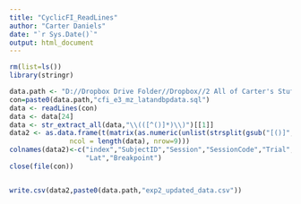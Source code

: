 ---
title: "CyclicFI_ReadLines"
author: "Carter Daniels"
date: "`r Sys.Date()`"
output: html_document
---

```{r}
rm(list=ls())
library(stringr)

```


```{r}
data.path <- "D://Dropbox Drive Folder//Dropbox//2 All of Carter's Stuff//Carter Local//PostDoc_SQL_DBs//"
con=paste0(data.path,"cfi_e3_mz_latandbpdata.sql")
data <- readLines(con)
data <- data[24]
data <- str_extract_all(data,"\\(([^()]*)\\)")[[1]]
data2 <- as.data.frame(t(matrix(as.numeric(unlist(strsplit(gsub("[()]","",data),","))),
               ncol = length(data), nrow=9)))
colnames(data2)<-c("index","SubjectID","Session","SessionCode","Trial","ProgFI","ObtFI",
                   "Lat","Breakpoint")
close(file(con))


write.csv(data2,paste0(data.path,"exp2_updated_data.csv"))
```